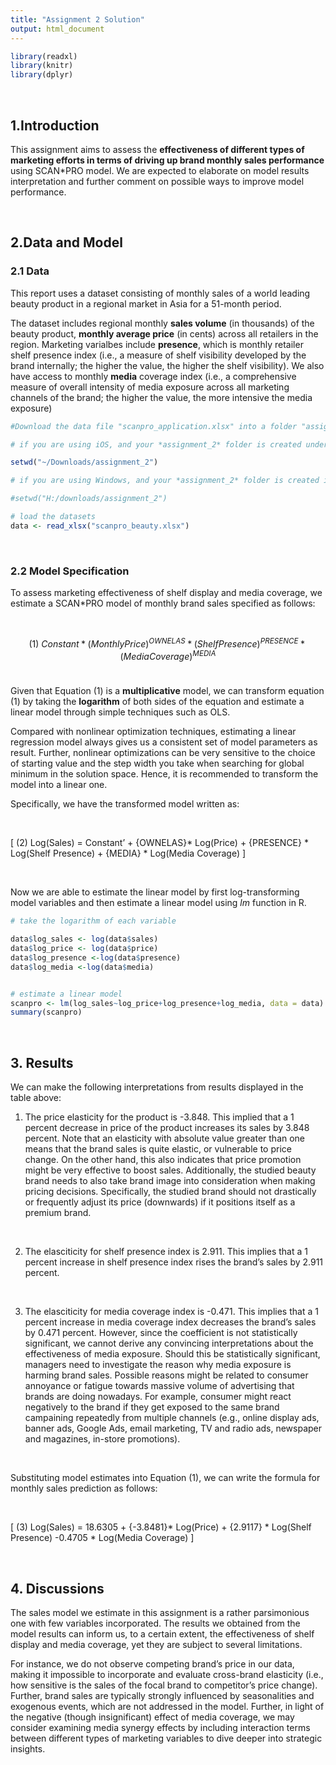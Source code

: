 ```yaml
---
title: "Assignment 2 Solution"
output: html_document
---
```


```r
library(readxl)
library(knitr)
library(dplyr)
```

<br/>

## 1.Introduction

This assignment aims to assess the **effectiveness of different types of marketing efforts in terms of driving up brand monthly sales performance** using SCAN*PRO model. We are expected to elaborate on model results interpretation and further comment on possible ways to improve model performance. 

<br/>

## 2.Data and Model

### 2.1 Data

This report uses a dataset consisting of monthly sales of a world leading beauty product in a regional market in Asia for a 51-month period. 

The dataset includes regional monthly **sales volume** (in thousands) of the beauty product, **monthly average price** (in cents) across all retailers in the region. Marketing varialbes include **presence**, which is  monthly retailer shelf presence index (i.e., a measure of shelf visibility developed by the brand internally; the higher the value, the higher the shelf visibility). We also have access to monthly **media** coverage index (i.e., a comprehensive measure of overall intensity of media exposure across all marketing channels of the brand; the higher the value, the more intensive the media exposure)


```r

#Download the data file "scanpro_application.xlsx" into a folder "assignment_2".

# if you are using iOS, and your *assignment_2* folder is created under "Downloads" on your Mac: you will need to first set your working directory to *assignment_2* folder:

setwd("~/Downloads/assignment_2")

# if you are using Windows, and your *assignment_2* folder is created in your H drive: you will need to first set your working directory to *assignment_2* folder:

#setwd("H:/downloads/assignment_2")

# load the datasets
data <- read_xlsx("scanpro_beauty.xlsx")

```

<br/>

### 2.2 Model Specification

To assess marketing effectiveness of shelf display and media coverage, we estimate a SCAN*PRO model of monthly brand sales specified as follows:

<br/>

$$ (1) \ Constant * (Monthly Price)^{OWNELAS} * (Shelf Presence)^{PRESENCE} * (Media Coverage)^{MEDIA}$$
<br/>


Given that Equation (1) is a **multiplicative** model, we can transform equation (1) by taking the **logarithm** of both sides of the equation and estimate a linear model through simple techniques such as OLS. 

Compared with nonlinear optimization techniques, estimating a linear regression model always gives us a consistent set of model parameters as result. Further, nonlinear optimizations can be very sensitive to the choice of starting value and the step width you take when searching for global minimum in the solution space. Hence, it is recommended to transform the model into a linear one.

Specifically, we have the transformed model written as:

<br/>

\[ (2)\ Log(Sales) = Constant' + {OWNELAS}* Log(Price) + {PRESENCE} * Log(Shelf Presence) + {MEDIA} * Log(Media Coverage)  \]

<br/>

Now we are able to estimate the linear model by first log-transforming model variables and then estimate a linear model using *lm* function in R.

```r

# take the logarithm of each variable

data$log_sales <- log(data$sales) 
data$log_price <- log(data$price)
data$log_presence <-log(data$presence)
data$log_media <-log(data$media)


# estimate a linear model
scanpro <- lm(log_sales~log_price+log_presence+log_media, data = data)
summary(scanpro)

```

<br/>

## 3. Results

We can make the following interpretations from results displayed in the table above:

1. The price elasticity for the product is -3.848. This implied that a 1 percent decrease in price of the product increases its sales by 3.848 percent. Note that an elasticity with absolute value greater than one means that the brand sales is quite elastic, or vulnerable to price change. On the other hand, this also indicates that price promotion might be very effective to boost sales. Additionally, the studied beauty brand needs to also take brand image into consideration when making pricing decisions. Specifically, the studied brand should not drastically or frequently adjust its price (downwards) if it positions itself as a premium brand.

<br/>

2. The elasciticity for shelf presence index is 2.911. This implies that a 1 percent increase in shelf presence index rises the brand's sales by 2.911 percent. 

<br/>

3. The elasciticity for media coverage index is -0.471. This implies that a 1 percent increase in media coverage index decreases the brand's sales by 0.471 percent. However, since the coefficient is not statistically significant, we cannot derive any convincing interpretations about the effectiveness of media exposure. Should this be statistically significant, managers need to investigate the reason why media exposure is harming brand sales. Possible reasons might be related to consumer annoyance or fatigue towards massive volume of advertising that brands are doing nowadays. For example, consumer might react negatively to the brand if they get exposed to the same brand campaining repeatedly from multiple channels (e.g., online display ads, banner ads, Google Ads, email marketing, TV and radio ads, newspaper and magazines, in-store promotions).

<br/>

Substituting model estimates into Equation (1), we can write the formula for monthly sales prediction as follows:

<br/>

\[ (3)\ Log(Sales) = 18.6305 + {-3.8481}* Log(Price) + {2.9117} * Log(Shelf Presence) -0.4705 * Log(Media Coverage)  \]

<br/>

## 4. Discussions

The sales model we estimate in this assignment is a rather parsimonious one with few variables incorporated. The results we obtained from the model results can inform us, to a certain extent, the effectiveness of shelf display and media coverage, yet they are subject to several limitations. 

For instance, we do not observe competing brand's price in our data, making it impossible to incorporate and evaluate cross-brand elasticity (i.e., how sensitive is the sales of the focal brand to competitor's price change). Further, brand sales are typically strongly influenced by seasonalities and exogenous events, which are not addressed in the model. Further, in light of the negative (though insignificant) effect of media coverage, we may consider examining media synergy effects by including interaction terms between different types of marketing variables to dive deeper into strategic insights. 


<br/>
<br/>





